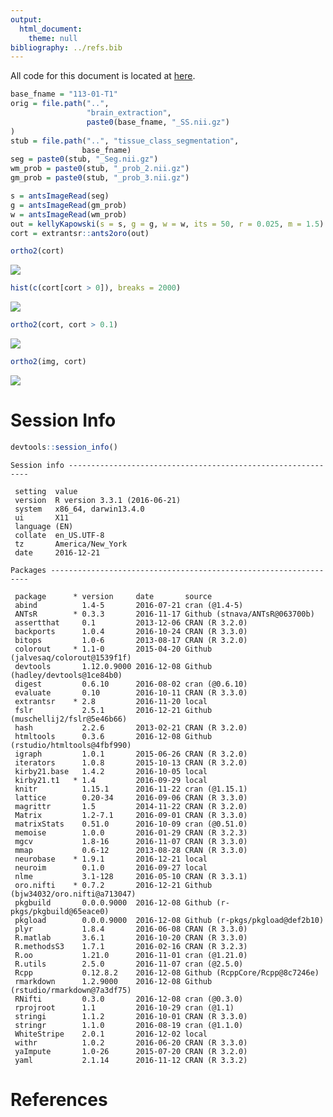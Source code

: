 ```yaml
---
output:
  html_document:
    theme: null
bibliography: ../refs.bib
---
```


All code for this document is located at [here](https://raw.githubusercontent.com/muschellij2/neuroc/master/cortical_thickness/index.R).





```r
base_fname = "113-01-T1"
orig = file.path("..", 
                 "brain_extraction",
                 paste0(base_fname, "_SS.nii.gz")
)
stub = file.path("..", "tissue_class_segmentation", 
                base_fname)
seg = paste0(stub, "_Seg.nii.gz")
wm_prob = paste0(stub, "_prob_2.nii.gz")
gm_prob = paste0(stub, "_prob_3.nii.gz")
```



```r
s = antsImageRead(seg)
g = antsImageRead(gm_prob)
w = antsImageRead(wm_prob)
out = kellyKapowski(s = s, g = g, w = w, its = 50, r = 0.025, m = 1.5)
cort = extrantsr::ants2oro(out)
```





```r
ortho2(cort)
```

![](index_files/figure-html/plot_cort-1.png)<!-- -->


```r
hist(c(cort[cort > 0]), breaks = 2000)
```

![](index_files/figure-html/hist_cort-1.png)<!-- -->


```r
ortho2(cort, cort > 0.1)
```

![](index_files/figure-html/thresh_cort-1.png)<!-- -->


```r
ortho2(img, cort)
```

![](index_files/figure-html/overlay_cort-1.png)<!-- -->


# Session Info


```r
devtools::session_info()
```

```
Session info -------------------------------------------------------------
```

```
 setting  value                       
 version  R version 3.3.1 (2016-06-21)
 system   x86_64, darwin13.4.0        
 ui       X11                         
 language (EN)                        
 collate  en_US.UTF-8                 
 tz       America/New_York            
 date     2016-12-21                  
```

```
Packages -----------------------------------------------------------------
```

```
 package      * version     date       source                             
 abind          1.4-5       2016-07-21 cran (@1.4-5)                      
 ANTsR        * 0.3.3       2016-11-17 Github (stnava/ANTsR@063700b)      
 assertthat     0.1         2013-12-06 CRAN (R 3.2.0)                     
 backports      1.0.4       2016-10-24 CRAN (R 3.3.0)                     
 bitops         1.0-6       2013-08-17 CRAN (R 3.2.0)                     
 colorout     * 1.1-0       2015-04-20 Github (jalvesaq/colorout@1539f1f) 
 devtools       1.12.0.9000 2016-12-08 Github (hadley/devtools@1ce84b0)   
 digest         0.6.10      2016-08-02 cran (@0.6.10)                     
 evaluate       0.10        2016-10-11 CRAN (R 3.3.0)                     
 extrantsr    * 2.8         2016-11-20 local                              
 fslr           2.5.1       2016-12-21 Github (muschellij2/fslr@5e46b66)  
 hash           2.2.6       2013-02-21 CRAN (R 3.2.0)                     
 htmltools      0.3.6       2016-12-08 Github (rstudio/htmltools@4fbf990) 
 igraph         1.0.1       2015-06-26 CRAN (R 3.2.0)                     
 iterators      1.0.8       2015-10-13 CRAN (R 3.2.0)                     
 kirby21.base   1.4.2       2016-10-05 local                              
 kirby21.t1   * 1.4         2016-09-29 local                              
 knitr          1.15.1      2016-11-22 cran (@1.15.1)                     
 lattice        0.20-34     2016-09-06 CRAN (R 3.3.0)                     
 magrittr       1.5         2014-11-22 CRAN (R 3.2.0)                     
 Matrix         1.2-7.1     2016-09-01 CRAN (R 3.3.0)                     
 matrixStats    0.51.0      2016-10-09 cran (@0.51.0)                     
 memoise        1.0.0       2016-01-29 CRAN (R 3.2.3)                     
 mgcv           1.8-16      2016-11-07 CRAN (R 3.3.0)                     
 mmap           0.6-12      2013-08-28 CRAN (R 3.3.0)                     
 neurobase    * 1.9.1       2016-12-21 local                              
 neuroim        0.1.0       2016-09-27 local                              
 nlme           3.1-128     2016-05-10 CRAN (R 3.3.1)                     
 oro.nifti    * 0.7.2       2016-12-21 Github (bjw34032/oro.nifti@a713047)
 pkgbuild       0.0.0.9000  2016-12-08 Github (r-pkgs/pkgbuild@65eace0)   
 pkgload        0.0.0.9000  2016-12-08 Github (r-pkgs/pkgload@def2b10)    
 plyr           1.8.4       2016-06-08 CRAN (R 3.3.0)                     
 R.matlab       3.6.1       2016-10-20 CRAN (R 3.3.0)                     
 R.methodsS3    1.7.1       2016-02-16 CRAN (R 3.2.3)                     
 R.oo           1.21.0      2016-11-01 cran (@1.21.0)                     
 R.utils        2.5.0       2016-11-07 cran (@2.5.0)                      
 Rcpp           0.12.8.2    2016-12-08 Github (RcppCore/Rcpp@8c7246e)     
 rmarkdown      1.2.9000    2016-12-08 Github (rstudio/rmarkdown@7a3df75) 
 RNifti         0.3.0       2016-12-08 cran (@0.3.0)                      
 rprojroot      1.1         2016-10-29 cran (@1.1)                        
 stringi        1.1.2       2016-10-01 CRAN (R 3.3.0)                     
 stringr        1.1.0       2016-08-19 cran (@1.1.0)                      
 WhiteStripe    2.0.1       2016-12-02 local                              
 withr          1.0.2       2016-06-20 CRAN (R 3.3.0)                     
 yaImpute       1.0-26      2015-07-20 CRAN (R 3.2.0)                     
 yaml           2.1.14      2016-11-12 CRAN (R 3.3.2)                     
```

# References
